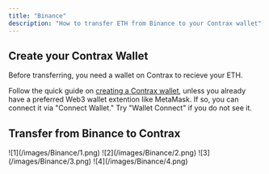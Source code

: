 ```yaml
---
title: "Binance"
description: "How to transfer ETH from Binance to your Contrax wallet"
---
```


## Create your Contrax Wallet

Before transferring, you need a wallet on Contrax to recieve your ETH.

Follow the quick guide on [creating a Contrax wallet](../start/wallet-setup), unless you already have a preferred Web3 wallet extention like MetaMask. If so, you can connect it via "Connect Wallet." Try "Wallet Connect" if you do not see it.

## Transfer from Binance to Contrax

<Frame>![1](/images/Binance/1.png)</Frame>
<Frame>![2](/images/Binance/2.png)</Frame>
<Frame>![3](/images/Binance/3.png)</Frame>
<Frame>![4](/images/Binance/4.png)</Frame>

